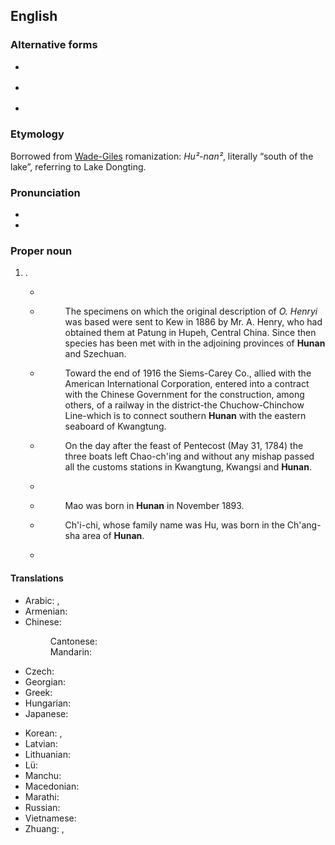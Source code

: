 {{also|hunan|hūn'àn|Hu'nan}}
==English==
{{wikipedia}}
{{commonscat}}

===Alternative forms===
* {{q|misspelling}} {{l|en|Hu'nan}}
* {{q|also from [[Wade–Giles]]}} {{l|en|Hu-nan}}
* {{l|en|Hu Nan}}

===Etymology===
Borrowed from {{bor|en|cmn|-}} {{zh-l|湖南}} [[Wade-Giles]] romanization: ''Hu²-nan²'', literally “south of the lake”, referring to Lake Dongting.

===Pronunciation===
* {{IPA|en|/huːˈnɑːn/|/huːˈnæn/}}
* {{enPR|ho͞oʹnänʹ}}

===Proper noun===
{{en-proper noun}}

# {{place|en|province|c/China|located in the middle reaches of the [[Yangtze]] River and south of Lake [[Dongting]]|capital=Changsha}}.
#* {{quote-journal
|en
|year=1899
|month=May
|title=Report of Permanent Committee on Christian Endeavor
|journal=Minutes of the General Assembly of the Cumberland Presbyterian Church
|url=https://archive.org/details/minutes1899cumb/
|location=[[Nashville]], TN
|volume=69
|page=21a
|pageurl=https://archive.org/details/minutes1899cumb/page/21/
|text=''Foreign Missions''.—Pursuing the Fulton pledge system of two-cents-a-week-for-Missions, our young people have contributed to the support of their representative in China, Rev. T. J. Preston. He has recently gone to our station at Chang-teh, in the '''Hunan''' Province, China.}}
#* {{quote-journal
|en
|url=https://archive.org/details/supplementtoc5219176unit/
|year=1909
|title=OLIGOBOTRYA HENRYI
|journal={{w|Curtis's Botanical Magazine}}
|volume=5
|page=[https://archive.org/details/mobot31753002722400/page/8238/ 8238]}}
#*:The specimens on which the original description of ''O. Henryi'' was based were sent to Kew in 1886 by Mr. A. Henry, who had obtained them at Patung in Hupeh, Central China. Since then species has been met with in the adjoining provinces of '''Hunan''' and Szechuan.
#* {{quote-journal
|en
|url=https://archive.org/details/supplementtoc5219176unit/
|date=April 6, 1917
|title=HONG KONG
|journal=Supplement to Commerce Reports
|issue=52a
|publisher={{w|Bureau of Foreign and Domestic Commerce}}, Department of Commerce
|page=[https://archive.org/details/supplementtoc5219176unit/page/14/ 14]}}
#*:Toward the end of 1916 the Siems-Carey Co., allied with the American International Corporation, entered into a contract with the Chinese Government for the construction, among others, of a railway in the district-the Chuchow-Chinchow Line-which is to connect southern '''Hunan''' with the eastern seaboard of Kwangtung.
#* {{quote-book
|en
|url=https://archive.org/details/imperialgovernme0000will/
|year=1948
|title=Imperial Government and Catholic Missions in China During the Years 1784-1785
|author=Bernward H. Willeke
|publisher=Franciscan Institute
|location={{w|St. Bonaventure, New York}}
|page=[https://archive.org/details/imperialgovernme0000will/page/31 31]}}
#*:On the day after the feast of Pentecost (May 31, 1784) the three boats left Chao-ch'ing and without any mishap passed all the customs stations in Kwangtung, Kwangsi and '''Hunan'''.
#* {{quote-book
|en
|year=1957
|last=Chiang
|first=Chung-cheng (Kai-shek)
|authorlink=Chiang Kai-shek
|chapter=Beginnings (1924-1927)
|title=Soviet Russia in China: A Summing-up at Seventy
|url=https://archive.org/details/sovietrussiainch009229mbp/
|location=[[New York]]
|publisher=Farrar, Straus and Cudahy
|LCCN=57010316
|OCLC=955026629
|pages=42-43
|pageurl=https://archive.org/details/sovietrussiainch009229mbp/page/n53/
|text=The first task was to clear the '''Hunan''' province of all hostile forces so as to make it possible for the various armies to converge on Wuhan area, including Wuchang, Hankow and Hanyang on the Yangtze.}}
#* {{quote-journal
|en
|url=https://archive.org/details/sim_free-china-weekly_1976-08-29_17_34/
|date=August 29, 1976
|title=Mao Tse-tung's four marriages
|journal=Free China Weekly
|volume=XVII
|issue=34
|location=[[Taipei]]
|page=3
|pageurl=https://archive.org/details/sim_free-china-weekly_1976-08-29_17_34/page/n2/}}
#*:Mao was born in '''Hunan''' in November 1893.
#* {{quote-book
|en
|url=https://archive.org/details/cloudsshouldknow00redp/
|year=1999
|title=The Clouds Should Know Me By Now
|editors=Red Pine, Mike O'Connor
|ISBN=0-86171-143-2
|page=[https://archive.org/details/cloudsshouldknow00redp/page/44 44]}}
#*:Ch'i-chi, whose family name was Hu, was born in the Ch'ang-sha area of '''Hunan'''.
#* {{seemoreCites|en}}

====Translations====
{{trans-top|province of China}}
* Arabic: {{t|ar|خُونَان|m|tr=ḵunān}}, {{t|ar|هُونَان|m|tr=hunān}}
* Armenian: {{t|hy|Հունան}}
* Chinese:
*: Cantonese: {{t|yue|湖南|tr=wu4 naam4}}
*: Mandarin: {{t+|cmn|湖南|tr=Húnán|sc=Hani}}
* Czech: {{t|cs|Chu-nan}}
* Georgian: {{t|ka|ხუნანი}}
* Greek: {{t|el|Χουνάν}}
* Hungarian: {{t|hu|Hunan}}
* Japanese: {{t+|ja|湖南|tr=こなん, Konan}}
{{trans-mid}}
* Korean: {{t|ko|^후난}}, {{t+|ko|호남}}
* Latvian: {{t|lv|Hunaņa}}
* Lithuanian: {{t|lt|Hunanas}}
* Lü: {{t|khb|ᦆᦴᧉᦓᦱᧃᧉ}}
* Manchu: {{t|mnc|ᡥᡡᠨᠠᠨ}}
* Macedonian: {{t|mk|Хунан}}
* Marathi: {{t|mr|हुनान}}
* Russian: {{t+|ru|Хуна́нь|m}}
* Vietnamese: {{t+|vi|Hồ Nam}}
* Zhuang: {{t|za|Huznamz}}, {{t|za|Huznanz}}
{{trans-bottom}}